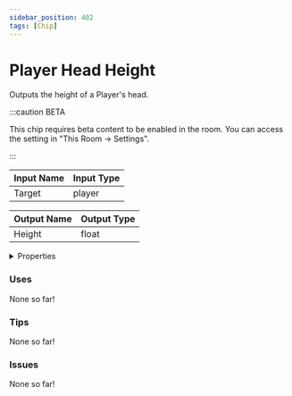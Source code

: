 ```yaml
---
sidebar_position: 402
tags: [Chip]
---
```


# Player Head Height

Outputs the height of a Player's head.

:::caution BETA

This chip requires beta content to be enabled in the room. You can access the setting in "This Room -> Settings".

:::


<EsbSvg />

| Input Name | Input Type |
|-----------|-----------|
| Target | player |

| Output Name | Output Type |
|-----------|-----------|
| Height | float |


<details>
  <summary>Properties</summary>
  <div>
    <div>
    <table>
      <thead>
        <tr>
          <th>Is beta required?</th>
          <th>✅</th>
        </tr>
        <tr>
          <th>Is this chip a trolling risk?</th>
          <th>❌</th>
        </tr>
        <tr>
          <th>Chip UUID</th>
          <th>6278538c-5ea9-4515-ba00-ffc4d5b99c3b</th>
        </tr>
      </thead>
    </table>
    </div>
  </div>
</details>

### Uses

None so far!

### Tips

None so far!

### Issues

None so far!